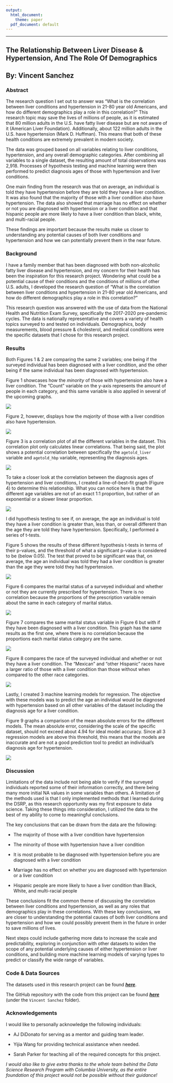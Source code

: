 ```yaml
---
output:
  html_document:
    theme: paper
  pdf_document: default
---
```


------------------------------------------------------------------------

::: {align="center"}
# The Relationship Between Liver Disease & Hypertension, And The Role Of Demographics

## By: Vincent Sanchez
:::

### Abstract

The research question I set out to answer was "What is the correlation between liver conditions and hypertension in 21-80 year old Americans, and how do different demographics play a role in this correlation?" This research topic may save the lives of millions of people, as it is estimated that 80 million adults in the U.S. have fatty liver disease but are not aware of it (American Liver Foundation). Additionally, about 122 million adults in the U.S. have hypertension (Mark D. Huffman). This means that both of these health conditions are extremely prevalent in modern society.

The data was grouped based on all variables relating to liver conditions, hypertension, and any overall demographic categories. After combining all variables to a single dataset, the resulting amount of total observations was 2,918. Processes of hypothesis testing and machine learning were then performed to predict diagnosis ages of those with hypertension and liver conditions.

One main finding from the research was that on average, an individual is told they have hypertension before they are told they have a liver condition. It was also found that the majority of those with a liver condition also have hypertension. The data also showed that marriage has no effect on whether or not you are diagnosed with hypertension or a liver condition and that hispanic people are more likely to have a liver condition than black, white, and multi-racial people.

These findings are important because the results make us closer to understanding any potential causes of both liver conditions and hypertension and how we can potentially prevent them in the near future.

### Background

I have a family member that has been diagnosed with both non-alcoholic fatty liver disease and hypertension, and my concern for their health has been the inspiration for this research project. Wondering what could be a potential cause of their conditions and the conditions of millions of other U.S. adults, I developed the research question of "What is the correlation between liver conditions and hypertension in 21-80 year old Americans, and how do different demographics play a role in this correlation?"

This research question was answered with the use of data from the National Health and Nutrition Exam Survey, specifically the 2017-2020 pre-pandemic cycles. The data is nationally representative and covers a variety of health topics surveyed to and tested on individuals. Demographics, body measurements, blood pressure & cholesterol, and medical conditions were the specific datasets that I chose for this research project.

### Results

Both Figures 1 & 2 are comparing the same 2 variables; one being if the surveyed individual has been diagnosed with a liver condition, and the other being if the same individual has been diagnosed with hypertension.

Figure 1 showcases how the *minority* of those with hypertension also have a liver condition. The "Count" variable on the y-axis represents the amount of people in each category, and this same variable is also applied in several of the upcoming graphs.

![](plots/Hypertension%20v.%20Liver%20Condition.png)

Figure 2, however, displays how the *majority* of those with a liver condition also have hypertension.

![](plots/Liver%20Condition%20v.%20Hypertension.png)

Figure 3 is a correlation plot of all the different variables in the dataset. This correlation plot only calculates linear correlations. That being said, the plot shows a potential correlation between specifically the `agetold_liver` variable and `agetold_hbp` variable, representing the diagnosis ages.

![](plots/Correlations.png)

To take a closer look at the correlation between the diagnosis ages of hypertension and liver conditions, I created a line-of-best-fit graph (Figure 4) to determine this relationship. What you can notice here is that the different age variables are not of an exact 1:1 proportion, but rather of an exponential or a slower linear proportion.

![](plots/Diagnosis%20Ages.png)

I did hypothesis testing to see if, on average, the age an individual is told they have a liver condition is greater than, less than, or overall different than the age they are told they have hypertension. Specifically, I performed a series of t-tests.

Figure 5 shows the results of these different hypothesis t-tests in terms of their p-values, and the threshold of what a significant p-value is considered to be (below 0.05). The test that proved to be significant was that, on average, the age an individual was told they had a liver condition is greater than the age they were told they had hypertension.

![](plots/Hypothesis%20Testing.png)

Figure 6 compares the marital status of a surveyed individual and whether or not they are currently prescribed for hypertension. There is no correlation because the proportions of the prescription variable remain about the same in each category of marital status.

![](plots/Marriage%20v.%20Hypertension.png)

Figure 7 compares the same marital status variable in Figure 6 but with if they have been diagnosed with a liver condition. This graph has the same results as the first one, where there is no correlation because the proportions each marital status category are the same.

![](plots/Marriage%20v.%20Liver%20Condition.png)

Figure 8 compares the race of the surveyed individual and whether or not they have a liver condition. The "Mexican" and "other Hispanic" races have a larger ratio of those with a liver condition than those without when compared to the other race categories.

![](plots/Race%20v.%20Liver%20Condition.png)

Lastly, I created 3 machine learning models for regression. The objective with these models was to predict the age an individual would be diagnosed with hypertension based on all other variables of the dataset including the diagnosis age for a liver condition.

Figure 9 graphs a comparison of the mean absolute errors for the different models. The mean absolute error, considering the scale of the specific dataset, should not exceed about 4.94 for ideal model accuracy. Since all 3 regression models are above this threshold, this means that the models are inaccurate and are not a good prediction tool to predict an individual's diagnosis age for hypertension.

![](plots/Machine%20Learning%20MAE.png)

### Discussion

Limitations of the data include not being able to verify if the surveyed individuals reported some of their information correctly, and there being many more initial NA values in some variables than others. A limitation of the methods used is that I only implemented methods that I learned during the DSRP, as this research opportunity was my first exposure to data science. Taking these things into consideration, I utilized the data to the best of my ability to come to meaningful conclusions.

The key conclusions that can be drawn from the data are the following:

-   The majority of those with a liver condition have hypertension

-   The minority of those with hypertension have a liver condition

-   It is most probable to be diagnosed with hypertension before you are diagnosed with a liver condition

-   Marriage has no effect on whether you are diagnosed with hypertension or a liver condition

-   Hispanic people are more likely to have a liver condition than Black, White, and multi-racial people

These conclusions fit the common theme of discussing the correlation between liver conditions and hypertension, as well as any roles that demographics play in these correlations. With these key conclusions, we are closer to understanding the potential causes of both liver conditions and hypertension and how we could possibly prevent them in the future in order to save millions of lives.

Next steps could include gathering more data to increase the scale and predictability, exploring in conjunction with other datasets to widen the scope of any potential underlying causes of either hypertension or liver conditions, and building more machine learning models of varying types to predict or classify the wide range of variables.

### Code & Data Sources

The datasets used in this research project can be found [***here***](https://wwwn.cdc.gov/nchs/nhanes/continuousnhanes/default.aspx?Cycle=2017-2020).

The GitHub repository with the code from this project can be found [***here***](https://github.com/the-codingschool/DSRP-2023-DiDonato) (under the `Vincent Sanchez` folder).

### Acknowledgements

I would like to personally acknowledge the following individuals:

-   AJ DiDonato for serving as a mentor and guiding team leader.

-   Yijia Wang for providing technical assistance when needed.

-   Sarah Parker for teaching all of the required concepts for this project.

*I would also like to give extra thanks to the whole team behind the Data Science Research Program with Columbia University, as the entire foundation of this project would not be possible without their guidance!*
